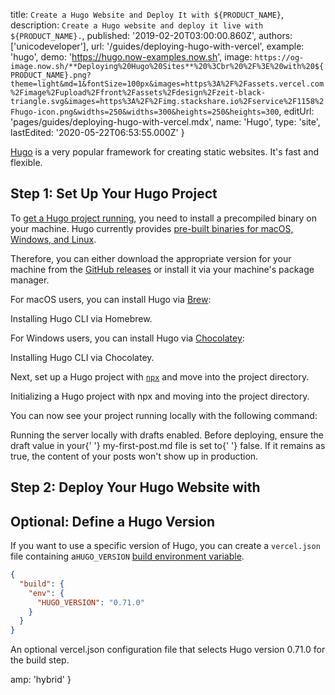 
  title: `Create a Hugo Website and Deploy It with ${PRODUCT_NAME}`,
  description: `Create a Hugo website and deploy it live with ${PRODUCT_NAME}.`,
  published: '2019-02-20T03:00:00.860Z',
  authors: ['unicodeveloper'],
  url: '/guides/deploying-hugo-with-vercel',
  example: 'hugo',
  demo: 'https://hugo.now-examples.now.sh',
  image: `https://og-image.now.sh/**Deploying%20Hugo%20Sites**%20%3Cbr%20%2F%3E%20with%20${PRODUCT_NAME}.png?theme=light&md=1&fontSize=100px&images=https%3A%2F%2Fassets.vercel.com%2Fimage%2Fupload%2Ffront%2Fassets%2Fdesign%2Fzeit-black-triangle.svg&images=https%3A%2F%2Fimg.stackshare.io%2Fservice%2F1158%2Fhugo-icon.png&widths=250&widths=300&heights=250&heights=300`,
  editUrl: 'pages/guides/deploying-hugo-with-vercel.mdx',
  name: 'Hugo',
  type: 'site',
  lastEdited: '2020-05-22T06:53:55.000Z'
}

[Hugo](https://gohugo.io) is a very popular framework for creating static websites. It's fast and flexible.

## Step 1: Set Up Your Hugo Project

To [get a Hugo project running](https://gohugo.io/getting-started/quick-start/), you need to install a precompiled binary on your machine. Hugo currently provides [pre-built binaries for macOS, Windows, and Linux](https://gohugo.io/getting-started/installing/).

Therefore, you can either download the appropriate version for your machine from the [GitHub releases](https://github.com/gohugoio/hugo/releases) or install it via your machine's package manager.

For macOS users, you can install Hugo via [Brew](https://brew.sh):

<Snippet dark text="brew install hugo" />
<Caption>Installing <Link href="https://gohugo.io/getting-started/installing/">Hugo CLI</Link> via <Link href="https://brew.sh/">Homebrew</Link>.</Caption>

For Windows users, you can install Hugo via [Chocolatey](https://chocolatey.org/):

<Snippet dark text="choco install hugo -confirm" />
<Caption>Installing <Link href="https://gohugo.io/getting-started/installing/">Hugo CLI</Link> via <Link href="https://chocolatey.org/">Chocolatey</Link>.</Caption>

Next, set up a Hugo project with [`npx`](https://www.npmjs.com/package/npx) and move into the project directory.

<Snippet dark text="npx degit zeit/now/examples/hugo my-hugo-project && cd my-hugo-project" />
<Caption>Initializing a Hugo project with <Link href="https://www.npmjs.com/package/npx">npx</Link> and moving into the project directory.</Caption>

You can now see your project running locally with the following command:

<Snippet dark text="hugo server -D" />
<Caption>Running the server locally with drafts enabled.</Caption>

<Note>
  Before deploying, ensure the <InlineCode>draft</InlineCode> value in your{' '}
  <InlineCode>my-first-post.md</InlineCode> file is set to{' '}
  <InlineCode>false</InlineCode>. If it remains as <InlineCode>true</InlineCode>,
  the content of your posts won't show up in production.
</Note>

## Step 2: Deploy Your Hugo Website with <NameWrapper name={PRODUCT_NAME} />

<DeploySection meta={meta} />

## Optional: Define a Hugo Version

If you want to use a specific version of Hugo, you can create a `vercel.json` file containing a`HUGO_VERSION` [build environment variable](/docs/v2/build-step#providing-environment-variables).

```json
{
  "build": {
    "env": {
      "HUGO_VERSION": "0.71.0"
    }
  }
}
```

<Caption>
  An optional <InlineCode>vercel.json</InlineCode> configuration file that
  selects Hugo version 0.71.0 for the build step.
</Caption>


  amp: 'hybrid'
}
